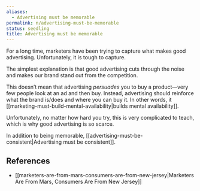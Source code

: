 ```yaml
---
aliases:
  - Advertising must be memorable
permalink: n/advertising-must-be-memorable
status: seedling
title: Advertising must be memorable
---
```

For a long time, marketers have been trying to capture what makes good advertising. Unfortunately, it is tough to capture.

The simplest explanation is that good advertising cuts through the noise and makes our brand stand out from the competition.

This doesn’t mean that advertising _persuades_ you to buy a product—very few people look at an ad and then buy. Instead, advertising should reinforce what the brand is/does and where you can buy it. In other words, it [[marketing-must-build-mental-availability|builds mental availability]].

Unfortunately, no matter how hard you try, this is very complicated to teach, which is why good advertising is so scarce.

In addition to being memorable, [[advertising-must-be-consistent|Advertising must be consistent]].

## References

- [[marketers-are-from-mars-consumers-are-from-new-jersey|Marketers Are From Mars, Consumers Are From New Jersey]]
